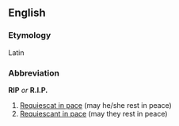 ==English==
===Etymology===
Latin

===Abbreviation===
'''RIP''' ''or'' '''R.I.P.'''

#[[Requiescat in pace]] (may he/she rest in peace)
#[[Requiescant in pace]] (may they rest in peace)